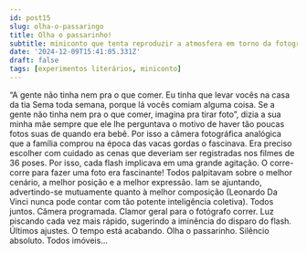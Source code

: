 ```yaml
---
id: post15
slug: olha-o-passaringo
title: Olha o passarinho!
subtitle: miniconto que tenta reproduzir a atmosfera em torno da fotografia analógica
date: '2024-12-09T15:41:05.331Z'
draft: false
tags: [experimentos literários, miniconto]
---
```


“A gente não tinha nem pra o que comer. 
Eu tinha que levar vocês na casa da tia Sema toda semana,
porque lá vocês comiam alguma coisa. Se a gente não tinha nem pra o que comer, 
imagina pra tirar foto”, dizia a sua minha mãe sempre que ele lhe perguntava
o motivo de haver tão poucas fotos suas de quando era bebê.
Por isso a câmera fotográfica analógica que a família comprou 
na época das vacas gordas o fascinava. 
Era preciso escolher com cuidado as cenas que deveriam ser registradas
nos filmes de 36 poses. Por isso, cada flash implicava em uma grande agitação.
O corre-corre para fazer uma foto era fascinante! 
Todos palpitavam sobre o melhor cenário,
a melhor posição e a melhor expressão. Iam se ajuntando, advertindo-se
mutuamente quanto à melhor composição (Leonardo Da Vinci nunca pode
contar com tão potente inteligência coletiva). Todos juntos. Câmera programada. 
Clamor geral para o fotógrafo correr. Luz
piscando cada vez mais rápido, sugerindo a iminência do 
disparo do flash. Últimos ajustes. O tempo está acabando. Olha
o passarinho. Silêncio absoluto. Todos imóveis...
